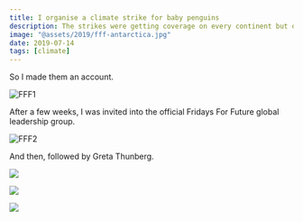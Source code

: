 ```yaml
---
title: I organise a climate strike for baby penguins
description: The strikes were getting coverage on every continent but one.
image: "@assets/2019/fff-antarctica.jpg"
date: 2019-07-14
tags: [climate]
---
```


So I made them an account.

![FFF1](@assets/2019/fff-antarctica.jpg)

<PosterGallery path="@assets/2019/fffantarctica" />

After a few weeks, I was invited into the official Fridays For Future global leadership group.

![FFF2](@assets/2019/fridaysforfutureantarctica2.jpeg)

And then, followed by Greta Thunberg.

![](@assets/2019/fridaysforfutureantarctica1.jpeg)

![](@assets/2019/fridaysforfutureantarctica3.jpeg)

![](@assets/2019/fridaysforfutureantarctica4.jpeg)

